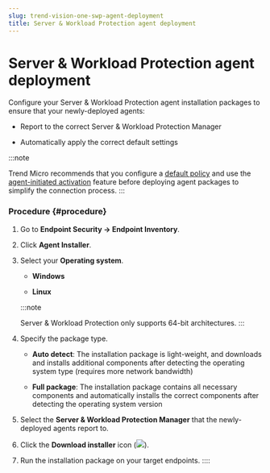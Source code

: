 ```yaml
---
slug: trend-vision-one-swp-agent-deployment
title: Server & Workload Protection agent deployment
---
```

# Server & Workload Protection agent deployment

Configure your Server & Workload Protection agent installation packages to ensure that your newly-deployed agents:

- Report to the correct Server & Workload Protection Manager

- Automatically apply the correct default settings

:::note

Trend Micro recommends that you configure a [default policy](create-policies.mdx) and use the [agent-initiated activation](agent-initiated-activation.mdx) feature before deploying agent packages to simplify the connection process.
:::

### Procedure {#procedure}

1.  Go to **Endpoint Security → Endpoint Inventory**.

2.  Click **Agent Installer**.

3.  Select your **Operating system**.

    - **Windows**

    - **Linux**

    :::note

    Server & Workload Protection only supports 64-bit architectures.
    :::

4.  Specify the package type.

    - **Auto detect**: The installation package is light-weight, and downloads and installs additional components after detecting the operating system type (requires more network bandwidth)

    - **Full package**: The installation package contains all necessary components and automatically installs the correct components after detecting the operating system version

5.  Select the **Server & Workload Protection Manager** that the newly-deployed agents report to.

6.  Click the **Download installer** icon (![](/images/downloadInstaller=20230617123737.webp)).

7.  Run the installation package on your target endpoints.
::::
